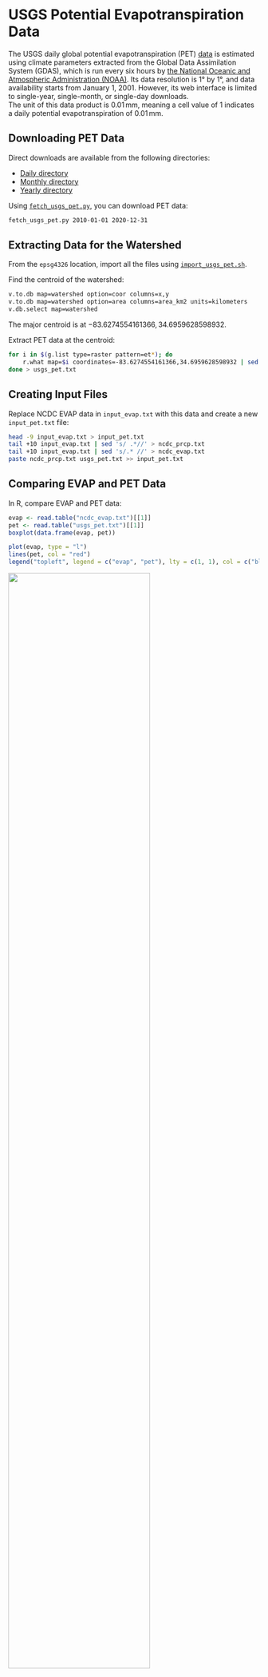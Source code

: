 # USGS Potential Evapotranspiration Data {.unnumbered}

The USGS daily global potential evapotranspiration (PET) [data](https://earlywarning.usgs.gov/fews/product/81) is estimated using climate parameters extracted from the Global Data Assimilation System (GDAS), which is run every six hours by [the National Oceanic and Atmospheric Administration (NOAA)](https://www.noaa.gov/). Its data resolution is 1° by 1°, and data availability starts from January 1, 2001. However, its web interface is limited to single-year, single-month, or single-day downloads.  
The unit of this data product is $0.01 \, \text{mm}$, meaning a cell value of 1 indicates a daily potential evapotranspiration of $0.01 \, \text{mm}$.

## Downloading PET Data

Direct downloads are available from the following directories:

- [Daily directory](https://edcintl.cr.usgs.gov/downloads/sciweb1/shared/fews/web/global/daily/pet/downloads/daily/)
- [Monthly directory](https://edcintl.cr.usgs.gov/downloads/sciweb1/shared/fews/web/global/daily/pet/downloads/monthly/)
- [Yearly directory](https://edcintl.cr.usgs.gov/downloads/sciweb1/shared/fews/web/global/daily/pet/downloads/yearly/)

Using [`fetch_usgs_pet.py`](https://github.com/HuidaeCho/nsf-pose-2025-r.topmodel-workshop/blob/master/scripts/fetch_usgs_pet.py), you can download PET data:

```bash
fetch_usgs_pet.py 2010-01-01 2020-12-31
```

## Extracting Data for the Watershed

From the `epsg4326` location, import all the files using [`import_usgs_pet.sh`](https://github.com/HuidaeCho/nsf-pose-2025-r.topmodel-workshop/blob/master/scripts/import_usgs_pet.sh).

Find the centroid of the watershed:

```bash
v.to.db map=watershed option=coor columns=x,y
v.to.db map=watershed option=area columns=area_km2 units=kilometers
v.db.select map=watershed
```

The major centroid is at $-83.6274554161366, 34.6959628598932$.

Extract PET data at the centroid:

```bash
for i in $(g.list type=raster pattern=et*); do
    r.what map=$i coordinates=-83.6274554161366,34.6959628598932 | sed 's/.*|/0.00001*/' | bc
done > usgs_pet.txt
```

## Creating Input Files

Replace NCDC EVAP data in `input_evap.txt` with this data and create a new `input_pet.txt` file:

```bash
head -9 input_evap.txt > input_pet.txt
tail +10 input_evap.txt | sed 's/ .*//' > ncdc_prcp.txt
tail +10 input_evap.txt | sed 's/.* //' > ncdc_evap.txt
paste ncdc_prcp.txt usgs_pet.txt >> input_pet.txt
```

## Comparing EVAP and PET Data

In R, compare EVAP and PET data:

```r
evap <- read.table("ncdc_evap.txt")[[1]]
pet <- read.table("usgs_pet.txt")[[1]]
boxplot(data.frame(evap, pet))

plot(evap, type = "l")
lines(pet, col = "red")
legend("topleft", legend = c("evap", "pet"), lty = c(1, 1), col = c("black", "red"), bty = "n")
```

![](images/evap-pet-boxplots.png){width="75%" fig-align="center"}

![](images/evap-pet-time-series.png){width="75%" fig-align="center"}

Overall, EVAP data is greater than PET data.